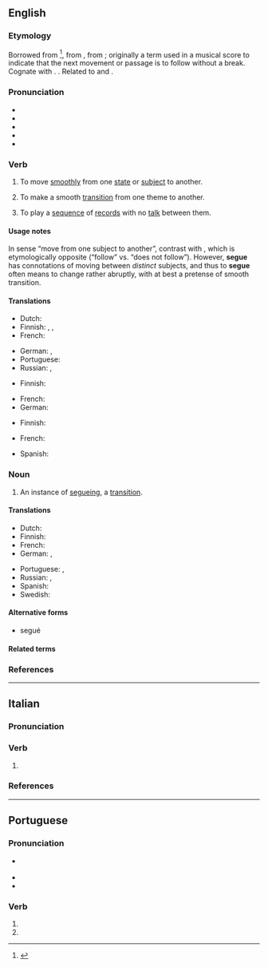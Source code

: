 {{also|segué}}
==English==
{{was wotd|2006|December|7}}

===Etymology===
{{root|en|ine-pro|*sekʷ-|id=follow}}
Borrowed from {{bor|en|it|segue||it follows}} <ref>{{R:Etymonline}}</ref>, from {{m|it|seguire||to follow}}, from {{der|en|la|sequor}}; originally a term used in a musical score to indicate that the next movement or passage is to follow without a break. Cognate with {{cog|es|seguir}}. {{doublet|en|sue}}. Related to {{m|en|suit}} and {{m|en|sequence}}.

===Pronunciation===
* {{IPA|en|/ˈsɛɡweɪ/}}
* {{audio|en|en-us-segue.ogg|Audio (US)}}
* {{audio|en|en-au-segue.ogg|Audio (AU)}}
* {{rhymes|en|ɛɡweɪ|s=2}}
* {{homophones|en|Segway}}

===Verb===
{{en-verb|+|segueing|+}}

# To move [[smoothly]] from one [[state]] or [[subject]] to another.
#: {{syn|en|transition}}
#: {{ux|en|I can tell she’s going to '''segue''' from our conversation about school to the topic of marriage.}}
# {{lb|en|music}} To make a smooth [[transition]] from one theme to another.
#: {{ux|en|Beethoven’s symphonies effortlessly '''segue''' from one theme to the next.}}
# {{lb|en|of a disk jockey}} To play a [[sequence]] of [[record]]s with no [[talk]] between them.

====Usage notes====
In sense “move from one subject to another”, contrast with {{m|en|non sequitur||abrupt transition}}, which is etymologically opposite (“follow” vs. “does not follow”). However, '''segue''' has connotations of moving between ''distinct'' subjects, and thus to '''segue''' often means to change rather abruptly, with at best a pretense of smooth transition.

====Translations====
{{trans-top|to move smoothly from one topic to another}}
* Dutch: {{t+|nl|van}} {{t+|nl|thema}} {{t+|nl|wisselen}}
* Finnish: {{t|fi|[[siirtyä]] [[juohevasti]]}}, {{t+|fi|sujuvasti}}, {{t|fi|huomaamatta}}
* French: {{t+|fr|enchaîner}}
{{trans-mid}}
* German: {{t+|de|überleiten}} {{qualifier|topic, conversation}}, {{t+|de|wechseln}} {{qualifier|state, position, etc.}}
* Portuguese: {{t|pt|[[passar]] [[para]]}}
* Russian: {{t|ru|[[пла́вно]] [[переходи́ть]]|impf}}, {{t|ru|[[продолжа́ть]] [[та́к же]]|impf}}
{{trans-bottom}}

{{trans-top|music: to move smoothly from one theme to another}}
* Finnish: {{t+|fi|liukua}}
{{trans-mid}}
* French: {{t+|fr|enchaîner}}
* German: {{t+|de|überleiten}}
{{trans-bottom}}

{{trans-top|to play a sequence of records without talking in between}}
* Finnish: {{t|fi|[[soittaa]] [[putkeen]]}}
{{trans-mid}}
* French: {{t+|fr|enchaîner}}
{{trans-bottom}}

{{checktrans-top}}
* Spanish: {{t-check|es|transición suave}}
{{trans-mid}}
{{trans-bottom}}

===Noun===
{{en-noun}}

# An instance of [[segueing]], a [[transition]].

====Translations====
{{trans-top|an instance of segueing, a transition}}
* Dutch: {{t+|nl|overgang|m}}
* Finnish: {{t+|fi|siirtymä}}
* French: {{t+|fr|transition|f}}
* German: {{t+|de|Übergang|m}}, {{t+|de|Überleitung|f}}
{{trans-mid}}
* Portuguese: {{t+|pt|passagem}}, {{t+|pt|transição}}
* Russian: {{t|ru|се́гуэ|n}}, {{t|ru|[[пла́вный]] [[перехо́д]]|m}}
* Spanish: {{t+|es|transición|f}}
* Swedish: {{t+|sv|övergång|c}}
{{trans-bottom}}

====Alternative forms====
* segué

====Related terms====
{{rootsee|en|sekʷ}}

===References===
<references />

----

==Italian==

===Pronunciation===
{{it-pr|ségue,sègue<ref:{{R:it:DiPI|seguo}}>}}

===Verb===
{{head|it|verb form}}

# {{inflection of|it|seguire||3|s|pres|ind}}

===References===
<references />

----

==Portuguese==

===Pronunciation===
{{pt-IPA|ségue}}
* {{a|South Brazil}} {{IPA|pt|/ˈsɛ.ɡe/}}
* {{homophones|pt|cegue}}
* {{hyphenation|pt|se|gue}}

===Verb===
{{head|pt|verb form}}

# {{pt-verb-form-of|seguir|e}}
# {{pt-verb-form-of|segar|e}}